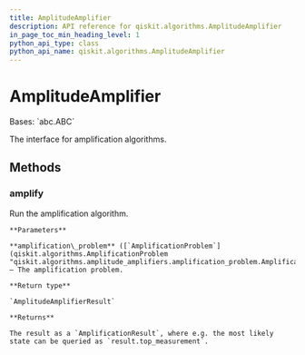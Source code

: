 ```yaml
---
title: AmplitudeAmplifier
description: API reference for qiskit.algorithms.AmplitudeAmplifier
in_page_toc_min_heading_level: 1
python_api_type: class
python_api_name: qiskit.algorithms.AmplitudeAmplifier
---
```


# AmplitudeAmplifier

<Class id="qiskit.algorithms.AmplitudeAmplifier" isDedicatedPage={true} github="https://github.com/qiskit/qiskit/tree/stable/0.23/qiskit/algorithms/amplitude_amplifiers/amplitude_amplifier.py" signature="AmplitudeAmplifier">
  Bases: `abc.ABC`

  The interface for amplification algorithms.

  ## Methods

  ### amplify

  <Function id="qiskit.algorithms.AmplitudeAmplifier.amplify" name="amplify" signature="abstract AmplitudeAmplifier.amplify(amplification_problem)">
    Run the amplification algorithm.

    **Parameters**

    **amplification\_problem** ([`AmplificationProblem`](qiskit.algorithms.AmplificationProblem "qiskit.algorithms.amplitude_amplifiers.amplification_problem.AmplificationProblem")) – The amplification problem.

    **Return type**

    `AmplitudeAmplifierResult`

    **Returns**

    The result as a `AmplificationResult`, where e.g. the most likely state can be queried as `result.top_measurement`.
  </Function>
</Class>

